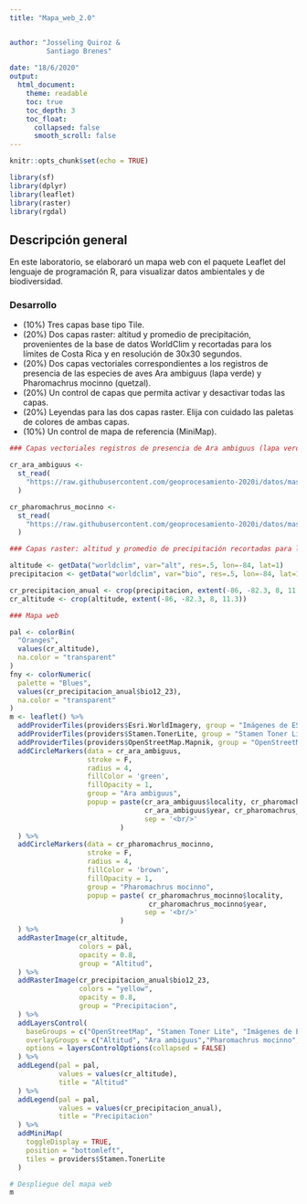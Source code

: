 ```yaml
---
title: "Mapa_web_2.0"


author: "Josseling Quiroz &
         Santiago Brenes"
         
date: "18/6/2020"
output:
  html_document:
    theme: readable    
    toc: true
    toc_depth: 3
    toc_float:
      collapsed: false
      smooth_scroll: false   
---
```


```r
knitr::opts_chunk$set(echo = TRUE)

library(sf)
library(dplyr)
library(leaflet)
library(raster)
library(rgdal)

```

## Descripción general

En este laboratorio, se elaboraró un mapa web con el paquete Leaflet del lenguaje de programación R, para visualizar datos ambientales y de biodiversidad.

### Desarrollo 
- (10%) Tres capas base tipo Tile.
- (20%) Dos capas raster: altitud y promedio de precipitación, provenientes de la base de datos WorldClim y recortadas para los límites de Costa Rica y en resolución de 30x30 segundos.
- (20%) Dos capas vectoriales correspondientes a los registros de presencia de las especies de aves Ara ambiguus (lapa verde) y Pharomachrus mocinno (quetzal).
- (20%) Un control de capas que permita activar y desactivar todas las capas.
- (20%) Leyendas para las dos capas raster. Elija con cuidado las paletas de colores de ambas capas.
- (10%) Un control de mapa de referencia (MiniMap).

```r

### Capas vectoriales registros de presencia de Ara ambiguus (lapa verde) y Pharomachrus mocinno (quetzal) en Costa Rica.

cr_ara_ambiguus <-
  st_read(
    "https://raw.githubusercontent.com/geoprocesamiento-2020i/datos/master/biodiversidad/registros-presencia/cr/cr-ara-ambiguus.geojson"
  )

cr_pharomachrus_mocinno <- 
  st_read(
    "https://raw.githubusercontent.com/geoprocesamiento-2020i/datos/master/biodiversidad/registros-presencia/cr/cr_pharomachrus_mocinno.geojson"
  )

### Capas raster: altitud y promedio de precipitación recortadas para los límites de Costa Rica y en resolución de 30x30 segundos.

altitude <- getData("worldclim", var="alt", res=.5, lon=-84, lat=1)
precipitacion <- getData("worldclim", var="bio", res=.5, lon=-84, lat=10)

cr_precipitacion_anual <- crop(precipitacion, extent(-86, -82.3, 8, 11.3))
cr_altitude <- crop(altitude, extent(-86, -82.3, 8, 11.3))

### Mapa web

pal <- colorBin(
  "Oranges", 
  values(cr_altitude), 
  na.color = "transparent"
)
fny <- colorNumeric(
  palette = "Blues", 
  values(cr_precipitacion_anual$bio12_23), 
  na.color = "transparent"
)
m <- leaflet() %>% 
  addProviderTiles(providers$Esri.WorldImagery, group = "Imágenes de ESRI") %>% 
  addProviderTiles(providers$Stamen.TonerLite, group = "Stamen Toner Lite") %>%
  addProviderTiles(providers$OpenStreetMap.Mapnik, group = "OpenStreetMap") %>%
  addCircleMarkers(data = cr_ara_ambiguus, 
                   stroke = F,
                   radius = 4,
                   fillColor = 'green',
                   fillOpacity = 1,
                   group = "Ara ambiguus", 
                   popup = paste(cr_ara_ambiguus$locality, cr_pharomachrus_mocinno$locality,
                                 cr_ara_ambiguus$year, cr_pharomachrus_mocinno$year,
                                 sep = '<br/>'
                           )
  ) %>%
  addCircleMarkers(data = cr_pharomachrus_mocinno, 
                   stroke = F,
                   radius = 4,
                   fillColor = 'brown',
                   fillOpacity = 1,
                   group = "Pharomachrus mocinno", 
                   popup = paste( cr_pharomachrus_mocinno$locality,
                                  cr_pharomachrus_mocinno$year,
                                 sep = '<br/>'
                           )
  ) %>%
  addRasterImage(cr_altitude,
                 colors = pal, 
                 opacity = 0.8, 
                 group = "Altitud",
  ) %>%
  addRasterImage(cr_precipitacion_anual$bio12_23,
                 colors = "yellow", 
                 opacity = 0.8, 
                 group = "Precipitacion",
  ) %>%
  addLayersControl(
    baseGroups = c("OpenStreetMap", "Stamen Toner Lite", "Imágenes de ESRI"),
    overlayGroups = c("Altitud", "Ara ambiguus","Pharomachrus mocinno","Precipitacion"),
    options = layersControlOptions(collapsed = FALSE)    
  ) %>%
  addLegend(pal = pal, 
            values = values(cr_altitude), 
            title = "Altitud"
  ) %>%
  addLegend(pal = pal, 
            values = values(cr_precipitacion_anual), 
            title = "Precipitacion"
  ) %>%
  addMiniMap(
    toggleDisplay = TRUE,
    position = "bottomleft",
    tiles = providers$Stamen.TonerLite
  )

```


```r
# Despliegue del mapa web
m
```